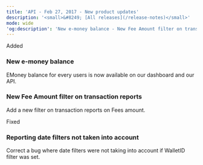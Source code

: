 ```yaml
---
title: 'API - Feb 27, 2017 - New product updates'  
description: '<small>&#8249; [All releases](/release-notes)</small>'  
mode: wide  
'og:description': 'New e-money balance - New Fee Amount filter on transaction reports - Reporting date filters not taken into account'  
---
```

  
  <div class="pill pill-green rn-pill">Added</div> 
  
### New e-money balance  

EMoney balance for every users is now available on our dashboard and our API. 
  
### New Fee Amount filter on transaction reports  

Add a new filter on transaction reports on Fees amount.  
  <div class="pill pill-orange rn-pill">Fixed</div> 
  
### Reporting date filters not taken into account  

Correct a bug where date filters were not taking into account if WalletID filter was set.